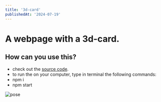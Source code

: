 ```yaml
---
title: '3d-card'
publishedAt: '2024-07-19'
---
```



# A webpage with a 3d-card.

## How can you use this?

* check out the [source code](https://github.com/tothantonio/3d-card).
* to run the on your computer, type in terminal the following commands:
* npm i
* npm start

![pose](D:\toth\toth-portfolio\app\work\public\pose.png)
